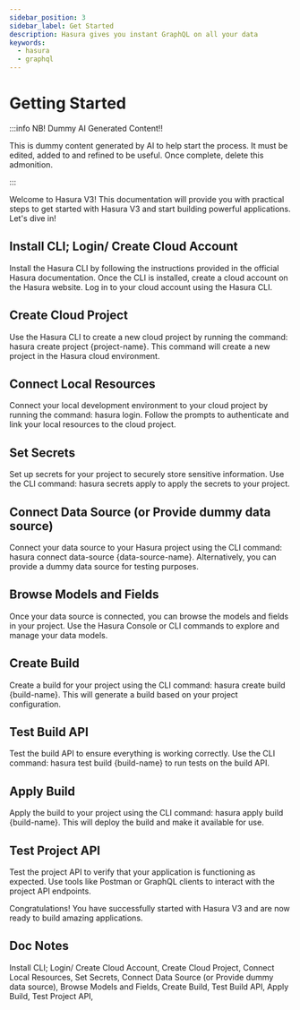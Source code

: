 ```yaml
---
sidebar_position: 3
sidebar_label: Get Started
description: Hasura gives you instant GraphQL on all your data
keywords:
  - hasura
  - graphql
---
```


# Getting Started

:::info NB! Dummy AI Generated Content!!

This is dummy content generated by AI to help start the process. It must be edited, added to and refined to be useful.
Once complete, delete this admonition.

:::

Welcome to Hasura V3! This documentation will provide you with practical steps to get started with Hasura V3 and start
building powerful applications. Let's dive in!

## Install CLI; Login/ Create Cloud Account

Install the Hasura CLI by following the instructions provided in the official Hasura documentation.
Once the CLI is installed, create a cloud account on the Hasura website.
Log in to your cloud account using the Hasura CLI.

## Create Cloud Project

Use the Hasura CLI to create a new cloud project by running the command: hasura create project {project-name}.
This command will create a new project in the Hasura cloud environment.

## Connect Local Resources

Connect your local development environment to your cloud project by running the command: hasura login.
Follow the prompts to authenticate and link your local resources to the cloud project.

## Set Secrets

Set up secrets for your project to securely store sensitive information.
Use the CLI command: hasura secrets apply to apply the secrets to your project.

## Connect Data Source (or Provide dummy data source)

Connect your data source to your Hasura project using the CLI command: hasura connect data-source {data-source-name}.
Alternatively, you can provide a dummy data source for testing purposes.

## Browse Models and Fields

Once your data source is connected, you can browse the models and fields in your project.
Use the Hasura Console or CLI commands to explore and manage your data models.

## Create Build

Create a build for your project using the CLI command: hasura create build {build-name}.
This will generate a build based on your project configuration.

## Test Build API

Test the build API to ensure everything is working correctly.
Use the CLI command: hasura test build {build-name} to run tests on the build API.

## Apply Build

Apply the build to your project using the CLI command: hasura apply build {build-name}.
This will deploy the build and make it available for use.

## Test Project API

Test the project API to verify that your application is functioning as expected.
Use tools like Postman or GraphQL clients to interact with the project API endpoints.

Congratulations! You have successfully started with Hasura V3 and are now ready to build amazing applications.




## Doc Notes
Install CLI; Login/ Create Cloud Account,
Create Cloud Project,
Connect Local Resources,
Set Secrets,
Connect Data Source (or Provide dummy data source),
Browse Models and Fields,
Create Build,
Test Build API,
Apply Build,
Test Project API,
